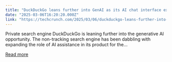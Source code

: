 ```yaml
---
title: "DuckDuckGo leans further into GenAI as its AI chat interface exits beta"
date: "2025-03-06T16:20:20.000Z"
link: "https://techcrunch.com/2025/03/06/duckduckgo-leans-further-into-genai-as-its-ai-chat-interface-exits-beta/"
---
```


Private search engine DuckDuckGo is leaning further into the generative AI opportunity. The non-tracking search engine has been dabbling with expanding the role of AI assistance in its product for the...

[Read more](https://techcrunch.com/2025/03/06/duckduckgo-leans-further-into-genai-as-its-ai-chat-interface-exits-beta/)
